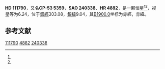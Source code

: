 {{Starbox begin
| name = HD 111790
}}
{{Starbox observe
| epoch = [[J2000.0|J2000.0]]
| constell = {{星座名待查}}<ref name=SIMBAD>{{cite web
 | url=http://simbad.u-strasbg.fr/simbad/sim-id?Ident=HR+4882
 | title =Pulsating variable Star
 | publisher=Centre de Données astronomiques de Strasbourg
 | work=SIMBAD
 | accessdate=2012-07-13}}</ref><ref name=DATA>{{cite web
 | url=http://vizier.u-strasbg.fr/viz-bin/VizieR-5?-out.add=.&-source=5050&-corr=PK=HR&-out.max=9999&HR=4882
 | title=VizieR Detailed Page
 | accessdate=2012-07-13
 | archive-date=2016-03-04
 | archive-url=https://web.archive.org/web/20160304235706/http://vizier.u-strasbg.fr/viz-bin/VizieR-5?-out.add=.&-source=5050&-corr=PK=HR&-out.max=9999&HR=4882
 | dead-url=no
 }}</ref>
| 星官 = 
| ra = {{RA|12|52|24.6}}<ref name=SIMBAD /><ref name=DATA />
| dec = {{DEC|-53|49|46}}<ref name=SIMBAD /><ref name=DATA />
| appmag_v = 6.24<ref name=SIMBAD /><ref name=DATA />
}}
{{Starbox character
| class = G8Ib-II<ref name=SIMBAD /><ref name=DATA />
| b-v = 1.13<ref name=SIMBAD /><ref name=DATA />
| u-b = <ref name=SIMBAD /><ref name=DATA />
| r-i = <ref name=SIMBAD /><ref name=DATA />
| variable = 
}}
{{Starbox astrometry
| radial_v = 
| prop_mo_ra = -23
| parallax = 
| p_error = 
}}
{{Starbox catalog
| names =CP-53 5359，[[SAO星表|SAO]] 240338，[[HD星表|HD]] 111790，[[HR星表|HR]] 4882}}
{{Starbox reference |Simbad=HR+4882}}
{{Starbox end}}

'''HD 111790'''，又名'''CP-53 5359'''，'''SAO 240338'''、'''HR 4882'''，是一颗恒星<ref name=SIMBAD /><ref name=DATA />，视星等为6.24，位于[[銀道座標系|銀經]]303.08，[[銀道座標系|銀緯]]9.04，其[[B1900.0|B1900.0]]坐标为赤經{{RA|12|46|38.6}}，赤緯{{DEC|-53|9.04|9}}。

== 参考文献 ==
{{reflist}}

{{star-stub}}

[[Category:HD和HDE天體|111790]]
[[Category:HR天體|4882]]
[[Category:SAO天體|240338]]